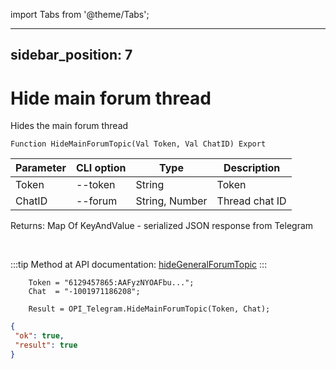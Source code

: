 ﻿import Tabs from '@theme/Tabs';

---
sidebar_position: 7
---

# Hide main forum thread
 Hides the main forum thread



`Function HideMainForumTopic(Val Token, Val ChatID) Export`

  | Parameter | CLI option | Type | Description |
  |-|-|-|-|
  | Token | --token | String | Token |
  | ChatID | --forum | String, Number | Thread chat ID |

  
  Returns:  Map Of KeyAndValue - serialized JSON response from Telegram

<br/>

:::tip
Method at API documentation: [hideGeneralForumTopic](https://core.telegram.org/bots/api#hidegeneralforumtopic)
:::
<br/>


```bsl title="Code example"
    Token = "6129457865:AAFyzNYOAFbu...";
    Chat  = "-1001971186208";

    Result = OPI_Telegram.HideMainForumTopic(Token, Chat);
```
 



```json title="Result"
{
 "ok": true,
 "result": true
}
```
